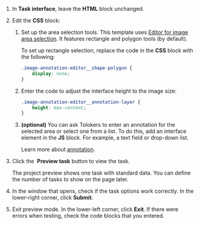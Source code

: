 1. In **Task interface**, leave the **HTML** block unchanged.

1. Edit the **CSS** block:

    1. Set up the area selection tools. This template uses [Editor for image area selection](/docs-new/guide/t-components/image-annotation). It features rectangle and polygon tools (by default).

        To set up rectangle selection, replace the code in the **CSS** block with the following:

        ```css
        .image-annotation-editor__shape-polygon {
            display: none;
        }
        ```

    1. Enter the code to adjust the interface height to the image size:

        ```css
        .image-annotation-editor__annotation-layer {
            height: max-content;
        }
        ```

    1. **(optional)** You can ask Tolokers to enter an annotation for the selected area or select one from a list. To do this, add an interface element in the **JS** block. For example, a text field or drop-down list.

        Learn more about [annotation](/docs-new/guide/t-components/image-annotation#annotation).

1. Click the <img src="https://tlk-infra-front.azureedge.net/portal-static/uploaded/images/1675425176321/1675425176321_original_svg.svg" alt="" /> **Preview task** button to view the task.

    <Note mode="note" title="Note">

    The project preview shows one task with standard data. You can define the number of tasks to show on the page later.

    </Note>

1. In the window that opens, check if the task options work correctly. In the lower-right corner, click **Submit**.

1. Exit preview mode. In the lower-left corner, click **Exit**. If there were errors when testing, check the code blocks that you entered.
